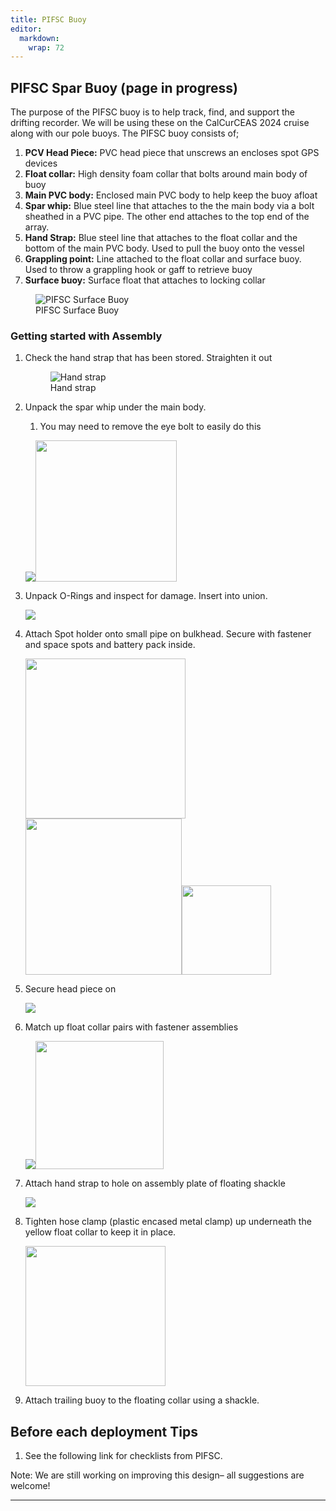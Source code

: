 ```yaml
---
title: PIFSC Buoy
editor: 
  markdown: 
    wrap: 72
---
```


## PIFSC Spar Buoy (page in progress)

The purpose of the PIFSC buoy is to help track, find, and support the
drifting recorder. We will be using these on the CalCurCEAS 2024 cruise
along with our pole buoys. The PIFSC buoy consists of;

1.  **PCV Head Piece:** PVC head piece that unscrews an encloses spot
    GPS devices
2.  **Float collar:** High density foam collar that bolts around main
    body of buoy
3.  **Main PVC body:** Enclosed main PVC body to help keep the buoy
    afloat
4.  **Spar whip:** Blue steel line that attaches to the the main body
    via a bolt sheathed in a PVC pipe. The other end attaches to the top
    end of the array.
5.  **Hand Strap:** Blue steel line that attaches to the float collar
    and the bottom of the main PVC body. Used to pull the buoy onto the
    vessel
6.  **Grappling point:** Line attached to the float collar and surface
    buoy. Used to throw a grappling hook or gaff to retrieve buoy
7.  **Surface buoy:** Surface float that attaches to locking collar

![PIFSC Surface Buoy](images/PIFSC-DASBR_SurfaceConfig.JPG)

### Getting started with Assembly

1.  Check the hand strap that has been stored. Straighten it out

    ![Hand strap](images/PIFSC_Handstrap.jpg)

2.  Unpack the spar whip under the main body.

    1.  You may need to remove the eye bolt to easily do this

    ![](images/PIFSC_SparWhip.jpg)![](images/PIFSC_SparWhip_2.jpg){width="226"}

3.  Unpack O-Rings and inspect for damage. Insert into union.

    ![](images/PIFSC_ORing_HeadPiece.jpg)

4.  Attach Spot holder onto small pipe on bulkhead. Secure with fastener
    and space spots and battery pack inside.

    ![](images/PIFSCS_SpotHolder.jpg){width="256"}![](images/PIFSCS_SpotHolder_2.jpg){width="250"}![](images/PIFSCS_SpotHolder_3.jpg){width="143"}

5.  Secure head piece on

    ![](images/PIFSC_SecureHeadPiece.jpg)

6.  Match up float collar pairs with fastener assemblies

    ![](images/PIFSC_FloatCollar.png)![](images/PIFSC_CollarFastener.png){width="205"}

7.  Attach hand strap to hole on assembly plate of floating shackle

    ![](images/PIFSC_AttachHandStrap.jpg)

8.  Tighten hose clamp (plastic encased metal clamp) up underneath the
    yellow float collar to keep it in place.

    ![](images/PIFSC_TightenHoseClamp.jpg){width="224"}

9.  Attach trailing buoy to the floating collar using a shackle.

## Before each deployment Tips

1.  See the following link for checklists from PIFSC.

::: callout-note
Note: We are still working on improving this design-- all suggestions
are welcome!
:::

------------------------------------------------------------------------
